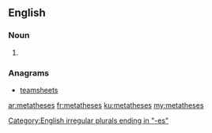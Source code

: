 ==English==

===Noun===
{{head|en}}

# {{plural of|metathesis}}

===Anagrams===
* [[teamsheets#English|teamsheets]]

[[Category:English irregular plurals ending in "-es"]]

[[ar:metatheses]]
[[fr:metatheses]]
[[ku:metatheses]]
[[my:metatheses]]